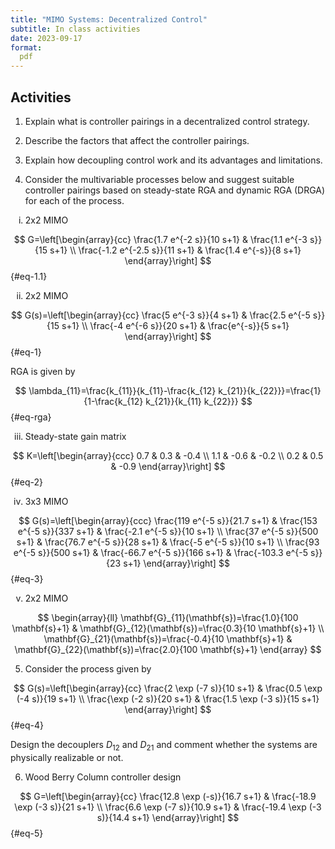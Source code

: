 ```yaml
---
title: "MIMO Systems: Decentralized Control"
subtitle: In class activities
date: 2023-09-17
format:
  pdf
---
```


## Activities

1. Explain what is controller pairings in a decentralized control strategy.

2. Describe the factors that affect the controller pairings.

3. Explain how decoupling control work and its advantages and limitations.

4. Consider the multivariable processes below and suggest suitable controller pairings based on steady-state RGA and dynamic RGA (DRGA) for each of the process.

i. 2x2 MIMO

$$
G=\left[\begin{array}{cc}
\frac{1.7 e^{-2 s}}{10 s+1} & \frac{1.1 e^{-3 s}}{15 s+1} \\
\frac{-1.2 e^{-2.5 s}}{11 s+1} & \frac{1.4 e^{-s}}{8 s+1}
\end{array}\right]
$${#eq-1.1}

ii. 2x2 MIMO

$$
G(s)=\left[\begin{array}{cc}
\frac{5 e^{-3 s}}{4 s+1} & \frac{2.5 e^{-5 s}}{15 s+1} \\
\frac{-4 e^{-6 s}}{20 s+1} & \frac{e^{-s}}{5 s+1}
\end{array}\right]
$${#eq-1}

RGA is given by

$$
\lambda_{11}=\frac{k_{11}}{k_{11}-\frac{k_{12} k_{21}}{k_{22}}}=\frac{1}{1-\frac{k_{12} k_{21}}{k_{11} k_{22}}}
$${#eq-rga}

iii.  Steady-state gain matrix

$$
K=\left[\begin{array}{ccc}
0.7 & 0.3 & -0.4 \\
1.1 & -0.6 & -0.2 \\
0.2 & 0.5 & -0.9
\end{array}\right]
$${#eq-2}

iv. 3x3 MIMO

$$
G(s)=\left[\begin{array}{ccc}
\frac{119 e^{-5 s}}{21.7 s+1} & \frac{153 e^{-5 s}}{337 s+1} & \frac{-2.1 e^{-5 s}}{10 s+1} \\
\frac{37 e^{-5 s}}{500 s+1} & \frac{76.7 e^{-5 s}}{28 s+1} & \frac{-5 e^{-5 s}}{10 s+1} \\
\frac{93 e^{-5 s}}{500 s+1} & \frac{-66.7 e^{-5 s}}{166 s+1} & \frac{-103.3 e^{-5 s}}{23 s+1}
\end{array}\right]
$${#eq-3}

v. 2x2 MIMO

$$
\begin{array}{ll}
\mathbf{G}_{11}(\mathbf{s})=\frac{1.0}{100 \mathbf{s}+1} & \mathbf{G}_{12}(\mathbf{s})=\frac{0.3}{10 \mathbf{s}+1} \\
\mathbf{G}_{21}(\mathbf{s})=\frac{-0.4}{10 \mathbf{s}+1} & \mathbf{G}_{22}(\mathbf{s})=\frac{2.0}{100 \mathbf{s}+1}
\end{array}
$$

5. Consider the process given by

$$
G(s)=\left[\begin{array}{cc}
\frac{2 \exp (-7 s)}{10 s+1} & \frac{0.5 \exp (-4 s)}{19 s+1} \\
\frac{\exp (-2 s)}{20 s+1} & \frac{1.5 \exp (-3 s)}{15 s+1}
\end{array}\right]
$${#eq-4}

Design the decouplers $D_{12}$ and $D_{21}$ and comment whether the systems are physically realizable or not.

6. Wood Berry Column controller design

$$
G=\left[\begin{array}{cc}
\frac{12.8 \exp (-s)}{16.7 s+1} & \frac{-18.9 \exp (-3 s)}{21 s+1} \\
\frac{6.6 \exp (-7 s)}{10.9 s+1} & \frac{-19.4 \exp (-3 s)}{14.4 s+1}
\end{array}\right]
$${#eq-5}